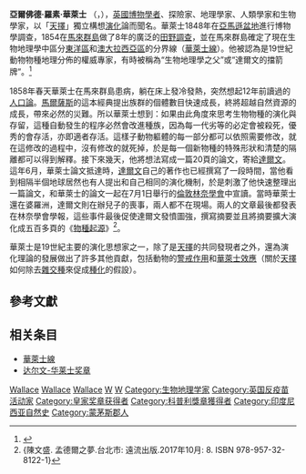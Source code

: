 {{NoteTA
|G1=PoliticiansUK
|G2=UK Places
|G3=People
|G4=Country
|T=zh-hans:阿尔弗雷德·拉塞尔·华莱士;zh-hk:亞爾佛德·羅素·華萊士;zh-tw:阿爾弗雷德·羅素·華萊士
|1=zh-hans:阿尔弗雷德·拉塞尔·华莱士;zh-hk:亞爾佛德·羅素·華萊士;zh-tw:阿爾弗雷德·羅素·華萊士
}}
{{Expand|time=2015-10-25}}
{{Refimprove|time=2017-04-16T12:30:15+00:00}}
{{Infobox Scientist
| name                    = 阿尔弗雷德·拉塞尔·华莱士<br />{{Lang|en|Alfred Russel Wallace}}
| image = Alfred-Russel-Wallace-c1895.jpg
| caption                 = Alfred Russel Wallace
| birth_date              = {{birth date|1823|1|8}}
| birth_place             = {{flag|British Empire}}[[威爾斯|威爾斯]][[蒙茅斯郡|蒙茅斯郡]][[阿斯克_(威爾斯)|阿斯克]]
| death_date              = {{death date and age|1913|11|7|1823|1|8}}
| death_place             = {{flag|British Empire}}[[英格蘭|英格蘭]][[多塞特郡|多塞特郡]][[普爾|普爾]]
| residence               =
| citizenship             = {{flag|British Empire}}
| nationality             =
| field                   = 探險、生物學、生物地理學、社會改革
| work_institution        =
| alma_mater              =
| doctoral_advisor        =
| doctoral_students       =
| known_for               = [[自然選擇|自然選擇]]與[[生物地理學|生物地理學]]研究
| author_abbreviation_bot =
| author_abbreviation_zoo =
| prizes                  = 英国皇家学会的[[皇家獎章|皇家獎章]]（1868年）<br>[[巴黎地理學會|巴黎地理學會]]金奖（1870年）<br>[[达尔文奖章|达尔文奖章]]（1890年）<br>林奈学会金奖（现称[[林奈奖章|林奈奖章]]）（1892年）<br>[[科普利獎章|科普利獎章]]（1908年）<br>[[达尔文-华莱士奖章|达尔文-华莱士奖章]]金质奖章（1908年）<br>英联邦[[功績勳章_(英國)|功績勳章]]（1908年）
| footnotes               =  
}}
'''亞爾佛德·羅素·華萊士''' {{post-nominals|country=GBR|OM|FRS}}（{{Lang-en|'''Alfred Russel Wallace'''}}，{{bd|1823年|1月8日|1913年|11月7日}}），[[英國|英國]][[自然历史|博物學者]]、探險家、地理學家、人類學家和生物學家，以「[[天擇|天擇]]」獨立構想[[演化|演化]]論而聞名。華萊士1848年在[[亞馬遜盆地|亞馬遜盆地]]進行博物學調查，1854在[[馬來群島|馬來群島]]做了8年的廣泛的[[田野調查|田野調查]]，並在馬來群島確定了現在生物地理學中區分[[東洋區|東洋區]]和[[澳大拉西亞區|澳大拉西亞區]]的分界線（[[華萊士線|華萊士線]]）。他被認為是19世紀動物物種地理分佈的權威專家，有時被稱為“生物地理學之父”或“達爾文的擋箭牌”。<ref>{{cite web|last=Smith|first=Charles H.|title=Alfred Russel Wallace: Evolution of an Evolutionist Introduction|url=http://www.wku.edu/~smithch/wallace/chsarwin.htm|publisher=The Alfred Russel Wallace Page hosted by [[Western_Kentucky_University|Western Kentucky University]]|accessdate=2007-04-27}}</ref>

1858年春天華萊士在馬來群島患病，躺在床上發冷發熱，突然想起12年前讀過的[[人口論|人口論]]。[[馬爾薩斯|馬爾薩斯]]的這本經典提出族群的個體數目快速成長，終將超越自然資源的成長，帶來必然的災難。所以華萊士想到：如果由此角度來思考生物物種的演化與存留，這種自動發生的程序必然會改進種族，因為每一代劣等的必定會被殺死，優秀的會存活，亦即適者存活。這樣子動物軀體的每一部分都可以依照需要修改，就在這修改的過程中，沒有修改的就死掉，於是每一個新物種的特殊形狀和清楚的隔離都可以得到解釋。接下來幾天，他將想法寫成一篇20頁的論文，寄給[[達爾文|達爾文]]。這年6月，華萊士論文抵達時，[[達爾文|達爾文]]自己的著作也已經撰寫了一段時間，當他看到相隔半個地球居然也有人提出和自己相同的演化機制，於是刺激了他快速整理出一篇論文，和華萊士的論文一起在7月1日舉行的[[倫敦林奈學會|倫敦林奈學會]]中宣讀。當時華萊士還在婆羅洲，達爾文則在辦兒子的喪事，兩人都不在現場。兩人的文章最後都發表在林奈學會學報，這些事件最後促使達爾文發憤圖強，撰寫摘要並且將摘要擴大演化成五百多頁的《[[物種起源|物種起源]]》<ref>{陳文盛. 孟德爾之夢.台北市: 遠流出版.2017年10月: 8. ISBN 978-957-32-8122-1}</ref>。

華萊士是19世紀主要的演化思想家之一，除了是[[天擇|天擇]]的共同發現者之外，還為演化理論的發展做出了許多其他貢獻，包括動物的[[警戒作用|警戒作用]]和[[華萊士效應|華萊士效應]]（關於[[天擇|天擇]]如何除去[[雜交種|雜交種]]來促成[[物种形成|種化]]的假設）。

==參考文獻==
{{reflist|30em}}

== 相关条目 ==
* [[華萊士線|華萊士線]]
* [[达尔文-华莱士奖章|达尔文-华莱士奖章]]

{{生物学史}}
{{皇家奖章获得者}}
{{1901年至1950年科普利奖章获奖者}}
{{Authority control}}

[[Category:英國生物學家|Wallace]]
[[Category:英國探險家|Wallace]]
[[Category:英國地理學家|Wallace]]
[[Category:功績勳章成員|W]]
[[Category:英國皇家學會院士|W]]
[[Category:生物地理学家|Category:生物地理学家]]
[[Category:英国反疫苗活动家|Category:英国反疫苗活动家]]
[[Category:皇家奖章获得者|Category:皇家奖章获得者]]
[[Category:科普利獎章獲得者|Category:科普利獎章獲得者]]
[[Category:印度尼西亚自然史|Category:印度尼西亚自然史]]
[[Category:蒙茅斯郡人|Category:蒙茅斯郡人]]